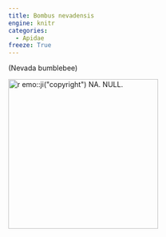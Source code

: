 ```yaml
---
title: Bombus nevadensis
engine: knitr
categories:
  - Apidae
freeze: True
---
```

(Nevada bumblebee)

[![`r emo::ji("copyright")` NA. NULL.](/files/no_bee.png){height=300}](NA)
